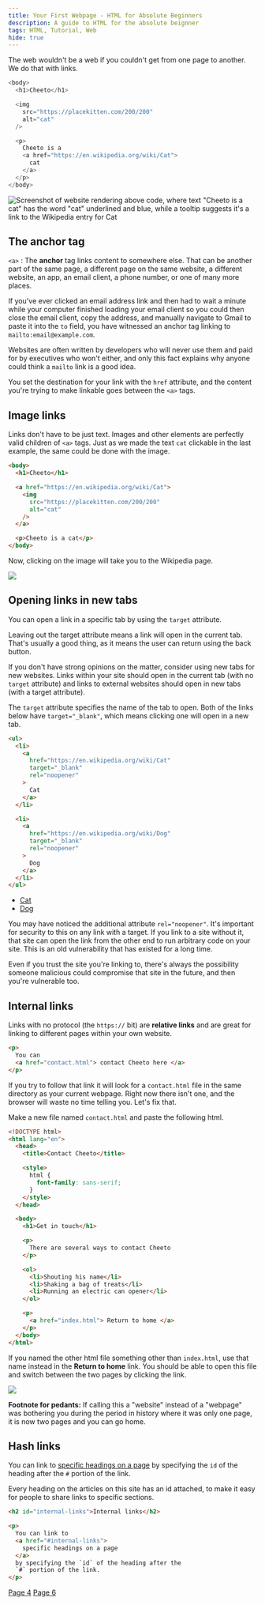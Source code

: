 ```yaml
---
title: Your First Webpage - HTML for Absolute Beginners
description: A guide to HTML for the absolute beignner
tags: HTML, Tutorial, Web
hide: true
---
```


The web wouldn't be a web if you couldn't get from one page to another. We do that with links.

```js numbered {9-14}
<body>
  <h1>Cheeto</h1>

  <img
    src="https://placekitten.com/200/200"
    alt="cat"
  />

  <p>
    Cheeto is a
    <a href="https://en.wikipedia.org/wiki/Cat">
      cat
    </a>
  </p>
</body>
```

![Screenshot of website rendering above code, where text "Cheeto is a cat" has the word "cat" underlined and blue, while a tooltip suggests it's a link to the Wikipedia entry for Cat](/images/html-for-beginners-05_2021-07-08-11-11-23.png)

## The anchor tag

`<a>`
: The **anchor** tag links content to somewhere else. That can be another part of the same page, a different page on the same website, a different website, an app, an email client, a phone number, or one of many more places.

<SideNote>

If you've ever clicked an email address link and then had to wait a minute while your computer finished loading your email client so you could then close the email client, copy the address, and manually navigate to Gmail to paste it into the `to` field, you have witnessed an anchor tag linking to `mailto:email@example.com`.

Websites are often written by developers who will never use them and paid for by executives who won't either, and only this fact explains why anyone could think a `mailto` link is a good idea.

</SideNote>

You set the destination for your link with the `href` attribute, and the content you're trying to make linkable goes between the `<a>` tags.

## Image links

Links don't have to be just text. Images and other elements are perfectly valid children of `<a>` tags. Just as we made the text `cat` clickable in the last example, the same could be done with the image.

```html numbered {4,9}
<body>
  <h1>Cheeto</h1>

  <a href="https://en.wikipedia.org/wiki/Cat">
    <img
      src="https://placekitten.com/200/200"
      alt="cat"
    />
  </a>

  <p>Cheeto is a cat</p>
</body>
```

Now, clicking on the image will take you to the Wikipedia page.

![](/images/html-for-beginners-05_2021-07-08-13-39-47.png)

## Opening links in new tabs

You can open a link in a specific tab by using the `target` attribute.

<SideNote>

Leaving out the target attribute means a link will open in the current tab. That's usually a good thing, as it means the user can return using the back button.

If you don't have strong opinions on the matter, consider using new tabs for new websites. Links within your site should open in the current tab (with no `target` attribute) and links to external websites should open in new tabs (with a target attribute).

</SideNote>

The `target` attribute specifies the name of the tab to open. Both of the links below have `target="_blank"`, which means clicking one will open in a new tab.

```html {5,15}
<ul>
  <li>
    <a
      href="https://en.wikipedia.org/wiki/Cat"
      target="_blank"
      rel="noopener"
    >
      Cat
    </a>
  </li>

  <li>
    <a
      href="https://en.wikipedia.org/wiki/Dog"
      target="_blank"
      rel="noopener"
    >
      Dog
    </a>
  </li>
</ul>
```

<ul>
  <li>
    <a
      href="https://en.wikipedia.org/wiki/Cat"
      target="_blank"
      rel="noopener"
    >
      Cat
    </a>
  </li>

  <li>
    <a
      href="https://en.wikipedia.org/wiki/Dog"
      target="_blank"
      rel="noopener"
    >
      Dog
    </a>
  </li>
</ul>

<SideNote>

You may have noticed the additional attribute `rel="noopener"`. It's important for security to this on any link with a target. If you link to a site without it, that site can open the link from the other end to run arbitrary code on your site. This is an old vulnerability that has existed for a long time.

Even if you trust the site you're linking to, there's always the possibility someone malicious could compromise that site in the future, and then you're vulnerable too.

</SideNote>

## Internal links

Links with no protocol (the `https://` bit) are **relative links** and are great for linking to different pages within your own website.

```html numbered
<p>
  You can
  <a href="contact.html"> contact Cheeto here </a>
</p>
```

If you try to follow that link it will look for a `contact.html` file in the same directory as your current webpage. Right now there isn't one, and the browser will waste no time telling you. Let's fix that.

Make a new file named `contact.html` and paste the following html.

```html numbered {27}
<!DOCTYPE html>
<html lang="en">
  <head>
    <title>Contact Cheeto</title>

    <style>
      html {
        font-family: sans-serif;
      }
    </style>
  </head>

  <body>
    <h1>Get in touch</h1>

    <p>
      There are several ways to contact Cheeto
    </p>

    <ol>
      <li>Shouting his name</li>
      <li>Shaking a bag of treats</li>
      <li>Running an electric can opener</li>
    </ol>

    <p>
      <a href="index.html"> Return to home </a>
    </p>
  </body>
</html>
```

If you named the other html file something other than `index.html`, use that name instead in the **Return to home** link. You should be able to open this file and switch between the two pages by clicking the link.

![](/images/html-for-beginners-05_2021-07-08-14-21-02.png)

<SideNote>

**Footnote for pedants:** If calling this a "website" instead of a "webpage" was bothering you during the period in history where it was only one page, it is now two pages and you can go home.

</SideNote>

## Hash links

You can link to [specific headings on a page](#internal-links) by specifying the `id` of the heading after the `#` portion of the link.

Every heading on the articles on this site has an id attached, to make it easy for people to share links to specific sections.

```html numbered {1,5}
<h2 id="internal-links">Internal links</h2>

<p>
  You can link to
  <a href="#internal-links">
    specific headings on a page
  </a>
  by specifying the `id` of the heading after the
  `#` portion of the link.
</p>
```

[Page 4](./html-for-beginners-04)
[Page 6](./html-for-beginners-06)
